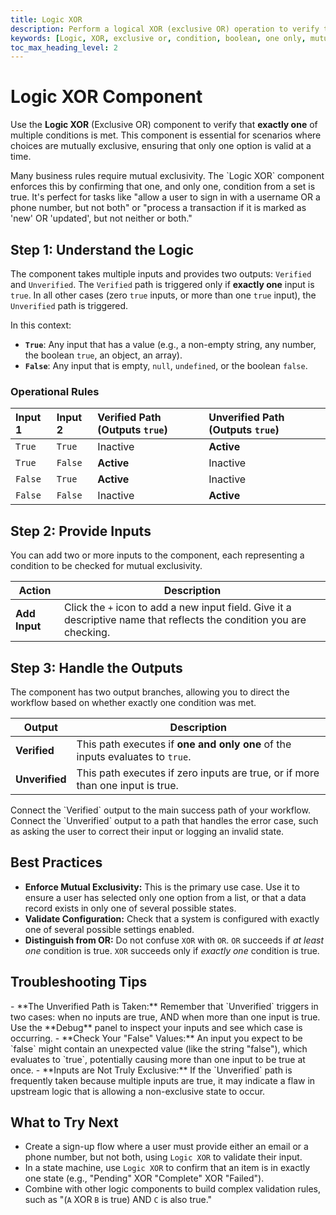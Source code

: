```yaml
---
title: Logic XOR
description: Perform a logical XOR (exclusive OR) operation to verify that exactly one of several conditions is true.
keywords: [Logic, XOR, exclusive or, condition, boolean, one only, mutually exclusive]
toc_max_heading_level: 2
---
```


# Logic XOR Component

Use the **Logic XOR** (Exclusive OR) component to verify that **exactly one** of multiple conditions is met. This component is essential for scenarios where choices are mutually exclusive, ensuring that only one option is valid at a time.

<InfoCallout title="Why this matters">
Many business rules require mutual exclusivity. The `Logic XOR` component enforces this by confirming that one, and only one, condition from a set is true. It's perfect for tasks like "allow a user to sign in with a username OR a phone number, but not both" or "process a transaction if it is marked as 'new' OR 'updated', but not neither or both."
</InfoCallout>

<Spacer size="md" />

## Step 1: Understand the Logic

The component takes multiple inputs and provides two outputs: `Verified` and `Unverified`. The `Verified` path is triggered only if **exactly one** input is `true`. In all other cases (zero `true` inputs, or more than one `true` input), the `Unverified` path is triggered.

In this context:
- **`True`**: Any input that has a value (e.g., a non-empty string, any number, the boolean `true`, an object, an array).
- **`False`**: Any input that is empty, `null`, `undefined`, or the boolean `false`.

### Operational Rules

| Input 1 | Input 2 | Verified Path (Outputs `true`) | Unverified Path (Outputs `true`) |
|:--------|:--------|:-------------------------------|:---------------------------------|
| `True`  | `True`  | Inactive                       | **Active** |
| `True`  | `False` | **Active** | Inactive                         |
| `False` | `True`  | **Active** | Inactive                         |
| `False` | `False` | Inactive                       | **Active** |

<Spacer size="md" />

## Step 2: Provide Inputs

You can add two or more inputs to the component, each representing a condition to be checked for mutual exclusivity.

| Action      | Description                                                                 |
|-------------|-----------------------------------------------------------------------------|
| **Add Input** | Click the `+` icon to add a new input field. Give it a descriptive name that reflects the condition you are checking. |

<Spacer size="md" />

## Step 3: Handle the Outputs

The component has two output branches, allowing you to direct the workflow based on whether exactly one condition was met.

| Output       | Description                                                                                             |
|--------------|---------------------------------------------------------------------------------------------------------|
| **Verified** | This path executes if **one and only one** of the inputs evaluates to `true`.                             |
| **Unverified** | This path executes if zero inputs are true, or if more than one input is true.                           |

<TipCallout title="Branching Your Workflow">
Connect the `Verified` output to the main success path of your workflow. Connect the `Unverified` output to a path that handles the error case, such as asking the user to correct their input or logging an invalid state.
</TipCallout>

<Spacer size="md" />

## Best Practices

- **Enforce Mutual Exclusivity:** This is the primary use case. Use it to ensure a user has selected only one option from a list, or that a data record exists in only one of several possible states.
- **Validate Configuration:** Check that a system is configured with exactly one of several possible settings enabled.
- **Distinguish from OR:** Do not confuse `XOR` with `OR`. `OR` succeeds if *at least one* condition is true. `XOR` succeeds only if *exactly one* condition is true.

<Spacer size="md" />

## Troubleshooting Tips

<InfoCallout title="If your logic isn't branching as expected...">
- **The Unverified Path is Taken:** Remember that `Unverified` triggers in two cases: when no inputs are true, AND when more than one input is true. Use the **Debug** panel to inspect your inputs and see which case is occurring.
- **Check Your "False" Values:** An input you expect to be `false` might contain an unexpected value (like the string "false"), which evaluates to `true`, potentially causing more than one input to be true at once.
- **Inputs are Not Truly Exclusive:** If the `Unverified` path is frequently taken because multiple inputs are true, it may indicate a flaw in upstream logic that is allowing a non-exclusive state to occur.
</InfoCallout>

<Spacer size="md" />

## What to Try Next

- Create a sign-up flow where a user must provide either an email or a phone number, but not both, using `Logic XOR` to validate their input.
- In a state machine, use `Logic XOR` to confirm that an item is in exactly one state (e.g., "Pending" XOR "Complete" XOR "Failed").
- Combine with other logic components to build complex validation rules, such as "(`A` XOR `B` is true) AND `C` is also true."
